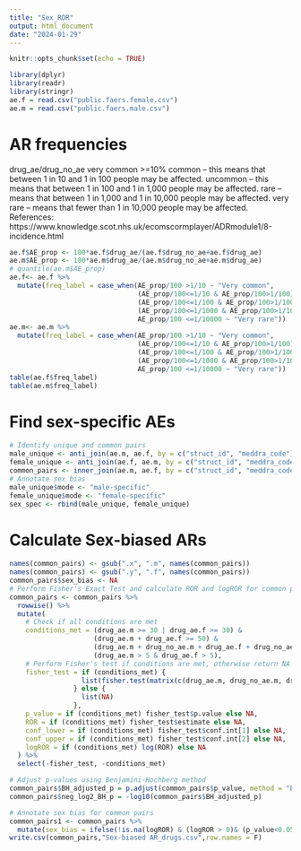 ---
title: "Sex_ROR"
output: html_document
date: "2024-01-29"
---

```{r setup, include=FALSE}
knitr::opts_chunk$set(echo = TRUE)
```

```{r}
library(dplyr)
library(readr)
library(stringr)
ae.f = read.csv("public.faers.female.csv")
ae.m = read.csv("public.faers.male.csv")
```

# AR frequencies
drug_ae/drug_no_ae
very common >=10%
common – this means that between 1 in 10 and 1 in 100 people may be affected. 
uncommon – this means that between 1 in 100 and 1 in 1,000 people may be affected. 
rare – means that between 1 in 1,000 and 1 in 10,000 people may be affected. 
very rare – means that fewer than 1 in 10,000 people may be affected.
References:
https://www.knowledge.scot.nhs.uk/ecomscormplayer/ADRmodule1/8-incidence.html

```{r}
ae.f$AE_prop <- 100*ae.f$drug_ae/(ae.f$drug_no_ae+ae.f$drug_ae)
ae.m$AE_prop <- 100*ae.m$drug_ae/(ae.m$drug_no_ae+ae.m$drug_ae)
# quantile(ae.m$AE_prop)
ae.f<- ae.f %>% 
  mutate(freq_label = case_when(AE_prop/100 >1/10 ~ "Very common", 
                                (AE_prop/100<=1/10 & AE_prop/100>1/100) ~ "Common",
                                (AE_prop/100<=1/100 & AE_prop/100>1/1000) ~ "Uncommon",
                                (AE_prop/100<=1/1000 & AE_prop/100>1/10000) ~ "Rare",
                                AE_prop/100 <=1/10000 ~ "Very rare"))
ae.m<- ae.m %>% 
  mutate(freq_label = case_when(AE_prop/100 >1/10 ~ "Very common", 
                                (AE_prop/100<=1/10 & AE_prop/100>1/100) ~ "Common",
                                (AE_prop/100<=1/100 & AE_prop/100>1/1000) ~ "Uncommon",
                                (AE_prop/100<=1/1000 & AE_prop/100>1/10000) ~ "Rare",
                                AE_prop/100 <=1/10000 ~ "Very rare"))
table(ae.f$freq_label)
table(ae.m$freq_label)
```


# Find sex-specific AEs
```{r}
# Identify unique and common pairs
male_unique <- anti_join(ae.m, ae.f, by = c("struct_id", "meddra_code"))#
female_unique <- anti_join(ae.f, ae.m, by = c("struct_id", "meddra_code"))
common_pairs <- inner_join(ae.m, ae.f, by = c("struct_id", "meddra_code"))#
# Annotate sex bias
male_unique$mode <- "male-specific"
female_unique$mode <- "female-specific" 
sex_spec <- rbind(male_unique, female_unique)
```

# Calculate Sex-biased ARs
```{r}
names(common_pairs) <- gsub(".x", ".m", names(common_pairs))
names(common_pairs) <- gsub(".y", ".f", names(common_pairs))
common_pairs$sex_bias <- NA
# Perform Fisher's Exact Test and calculate ROR and logROR for common pairs
common_pairs <- common_pairs %>% 
  rowwise() %>% 
  mutate(
    # Check if all conditions are met
    conditions_met = (drug_ae.m >= 30 | drug_ae.f >= 30) & 
                     (drug_ae.m + drug_ae.f >= 50) & 
                     (drug_ae.m + drug_no_ae.m + drug_ae.f + drug_no_ae.f >= 1000) & 
                     (drug_ae.m > 5 & drug_ae.f > 5),
    # Perform Fisher's test if conditions are met, otherwise return NA
    fisher_test = if (conditions_met) {
                  list(fisher.test(matrix(c(drug_ae.m, drug_no_ae.m, drug_ae.f, drug_no_ae.f), ncol = 2)))
                } else {
                  list(NA)
                },
    p_value = if (conditions_met) fisher_test$p.value else NA,
    ROR = if (conditions_met) fisher_test$estimate else NA,
    conf_lower = if (conditions_met) fisher_test$conf.int[1] else NA,
    conf_upper = if (conditions_met) fisher_test$conf.int[2] else NA,
    logROR = if (conditions_met) log(ROR) else NA
  ) %>% 
  select(-fisher_test, -conditions_met)

# Adjust p-values using Benjamini-Hochberg method
common_pairs$BH_adjusted_p = p.adjust(common_pairs$p_value, method = "BH")
common_pairs$neg_log2_BH_p = -log10(common_pairs$BH_adjusted_p)

# Annotate sex bias for common pairs
common_pairs1 <- common_pairs %>% 
  mutate(sex_bias = ifelse(!is.na(logROR) & (logROR > 0)& (p_value<0.05), "female-biased", ifelse(!is.na(logROR) & (logROR < 0)& (p_value<0.05), "male-biased", NA_character_)))
write.csv(common_pairs,"Sex-biased AR_drugs.csv",row.names = F)
```


